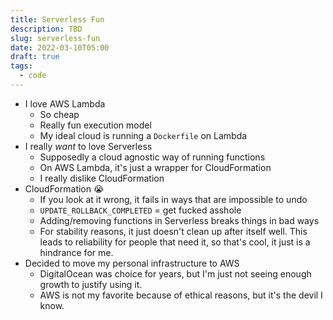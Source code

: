 ```yaml
---
title: Serverless Fun
description: TBD
slug: serverless-fun
date: 2022-03-10T05:00
draft: true
tags:
  - code
---
```


* I love AWS Lambda
  * So cheap
  * Really fun execution model
  * My ideal cloud is running a `Dockerfile` on Lambda
* I really _want_ to love Serverless
  * Supposedly a cloud agnostic way of running functions
  * On AWS Lambda, it's just a wrapper for CloudFormation
  * I really dislike CloudFormation
* CloudFormation 😭
  * If you look at it wrong, it fails in ways that are impossible to undo
  * `UPDATE_ROLLBACK_COMPLETED` = get fucked asshole
  * Adding/removing functions in Serverless breaks things in bad ways
  * For stability reasons, it just doesn't clean up after itself well. This leads to reliability for people that need
    it, so that's cool, it just is a hindrance for me.
* Decided to move my personal infrastructure to AWS
  * DigitalOcean was choice for years, but I'm just not seeing enough growth to justify using it.
  * AWS is not my favorite because of ethical reasons, but it's the devil I know.
